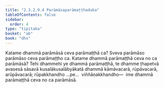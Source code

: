```yaml
---
title: "2.3.2.9.4 Parāmāsaparāmaṭṭhaduka"
tableOfContents: false
sidebar:
  order: 4
type: "tipitaka"
basket: "ab"
book: "dhs"
---
```



<DynamicBreadcrumb />

<Division number="1187" book="dhs" bookNo="29" page="237">

<Paragraph number="1883" book="dhs">
Katame dhammā parāmāsā ceva parāmaṭṭhā ca? Sveva parāmāso parāmāso ceva parāmaṭṭho ca.
</Paragraph>

</Division>
<Division number="1188" book="dhs" bookNo="29" page="237">

<Paragraph number="1884" book="dhs">
Katame dhammā parāmaṭṭhā ceva no ca parāmāsā? Tehi dhammehi ye dhammā parāmaṭṭhā, te dhamme ṭhapetvā avasesā sāsavā kusalākusalābyākatā dhammā kāmāvacarā, rūpāvacarā, arūpāvacarā; rūpakkhandho …pe…  viññāṇakkhandho—  ime dhammā parāmaṭṭhā ceva no ca parāmāsā.
</Paragraph>
</Division>